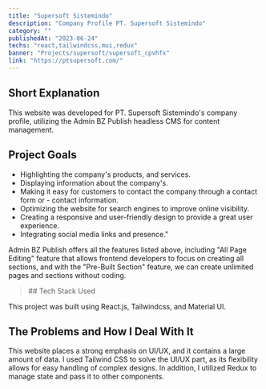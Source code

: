 ```yaml
---
title: "Supersoft Sistemindo"
description: "Company Profile PT. Supersoft Sistemindo"
category: ""
publishedAt: "2023-06-24"
techs: "react,tailwindcss,mui,redux"
banner: "Projects/supersoft/supersoft_cpvhfx"
link: "https://ptsupersoft.com/"
---
```


## Short Explanation

This website was developed for PT. Supersoft Sistemindo's company profile, utilizing the Admin BZ Publish headless CMS for content management.

## Project Goals

- Highlighting the company's products, and services.
- Displaying information about the company's.
- Making it easy for customers to contact the company through a contact form or - contact information.
- Optimizing the website for search engines to improve online visibility.
- Creating a responsive and user-friendly design to provide a great user experience.
- Integrating social media links and presence."

Admin BZ Publish offers all the features listed above, including "All Page Editing" feature that allows frontend developers to focus on creating all sections, and with the "Pre-Built Section" feature, we can create unlimited pages and sections without coding.

<blockquote className="with-icons">
  ## Tech Stack Used
  <div className="not-prose mt-2">
    <TechIcons techs={["react", "tailwindcss", "mui", "redux"]} />
  </div>
</blockquote>

This project was built using React.js, Tailwindcss, and Material UI.

## The Problems and How I Deal With It

This website places a strong emphasis on UI/UX, and it contains a large amount of data. I used Tailwind CSS to solve the UI/UX part, as its flexibility allows for easy handling of complex designs. In addition, I utilized Redux to manage state and pass it to other components.
